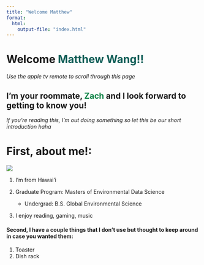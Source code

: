 ```yaml
---
title: "Welcome Matthew"
format:
  html:
    output-file: "index.html"
---
```


# Welcome [Matthew Wang!!]{style="color:#0d5d56"}

*Use the apple tv remote to scroll through this page*

## I'm your roommate, [Zach]{style="color:#0c8346"} and I look forward to getting to know you!

*If you're reading this, I'm out doing something so let this be our short introduction haha*

# First, about me!:

![](https://zachyyy700.github.io/welcome-matthew/pictures/zach.png)

1.  I'm from Hawai'i

2.  Graduate Program: Masters of Environmental Data Science

    -   Undergrad: B.S. Global Environmental Science

3. I enjoy reading, gaming, music

#### Second, I have a couple things that I don't use but thought to keep around in case you wanted them:

1.  Toaster
2.  Dish rack
